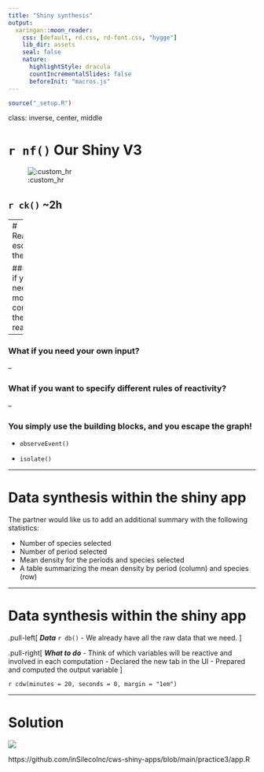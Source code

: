 ```yaml
---
title: "Shiny synthesis"
output:
  xaringan::moon_reader:
    css: [default, rd.css, rd-font.css, "hygge"]
    lib_dir: assets
    seal: false
    nature:
      highlightStyle: dracula
      countIncrementalSlides: false
      beforeInit: "macros.js"
---
```



```r
source("_setup.R")
```


class: inverse, center, middle

# `r nf()` Our Shiny V3

![:custom_hr]()

## `r ck()` ~2h


---
# Reactivity, escaping the graph

### What if you need more control on the reactivity?

--

### What if you need your own input?

--

### What if you want to specify different rules of reactivity?

--

### You simply use the building blocks, and you escape the graph!

* `observeEvent()`

* `isolate()`


---

# Data synthesis within the shiny app

The partner would like us to add an additional summary with the following statistics:

- Number of species selected
- Number of period selected
- Mean density for the periods and species selected
- A table summarizing the mean density by period (column) and species (row)

---

# Data synthesis within the shiny app

.pull-left[
***Data*** `r db()`
- We already have all the raw data that we need. 
]

.pull-right[
***What to do***
- Think of which variables will be reactive and involved in each computation
- Declared the new tab in the UI
- Prepared and computed the output variable 
]

`r cdw(minutes = 20, seconds = 0, margin = "1em")`


---
# Solution 

![](img/app3.png)

https://github.com/inSilecoInc/cws-shiny-apps/blob/main/practice3/app.R